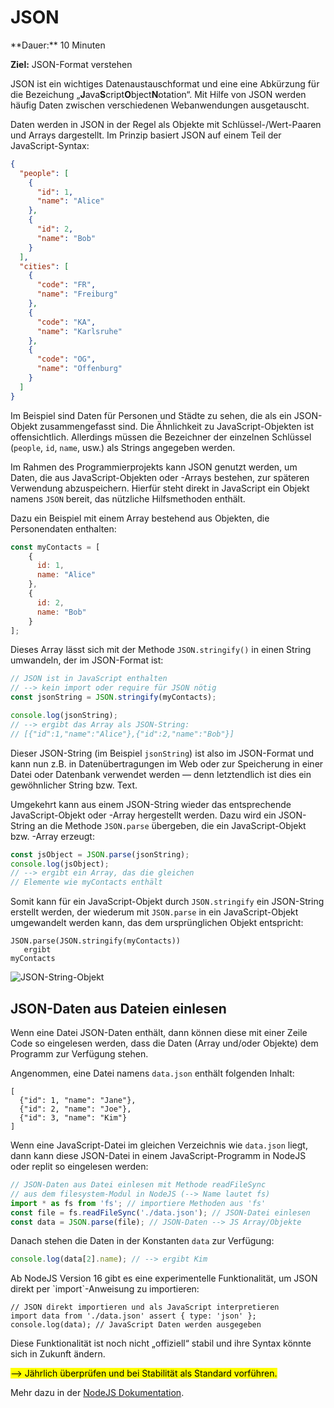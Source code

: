 
# JSON

<Callout>
  **Dauer:** 10 Minuten
  
  **Ziel:** JSON-Format verstehen
</Callout>

JSON ist ein wichtiges Datenaustauschformat
und eine eine Abkürzung für die Bezeichung
„**J**ava**S**cript**O**bject**N**otation“.
Mit Hilfe von JSON werden häufig Daten zwischen
verschiedenen Webanwendungen ausgetauscht. 

Daten werden in JSON in der Regel als Objekte mit 
Schlüssel-/Wert-Paaren und Arrays dargestellt.
Im Prinzip basiert JSON auf einem Teil der
JavaScript-Syntax:

```json
{
  "people": [
    {
      "id": 1,
      "name": "Alice"
    },
    {
      "id": 2,
      "name": "Bob"
    }
  ],
  "cities": [
    {
      "code": "FR",
      "name": "Freiburg"
    },
    {
      "code": "KA",
      "name": "Karlsruhe"
    },
    {
      "code": "OG",
      "name": "Offenburg"
    }
  ]
}
```

Im Beispiel sind Daten für Personen und Städte
zu sehen, die als ein JSON-Objekt zusammengefasst
sind. Die Ähnlichkeit zu JavaScript-Objekten
ist offensichtlich. Allerdings müssen die Bezeichner
der einzelnen Schlüssel (`people`, `id`, `name`, usw.)
als Strings angegeben werden.

Im Rahmen des Programmierprojekts kann JSON genutzt
werden, um Daten, die aus JavaScript-Objekten oder
-Arrays bestehen, zur späteren Verwendung 
abzuspeichern. Hierfür steht direkt in JavaScript
ein Objekt namens `JSON` bereit, das nützliche
Hilfsmethoden enthält.

Dazu ein Beispiel mit einem Array bestehend
aus Objekten, die Personendaten enthalten:

```js
const myContacts = [
    {
      id: 1,
      name: "Alice"
    },
    {
      id: 2,
      name: "Bob"
    }
];
```

Dieses Array lässt sich mit der Methode
`JSON.stringify()` in einen String umwandeln,
der im JSON-Format ist:

```js
// JSON ist in JavaScript enthalten 
// --> kein import oder require für JSON nötig
const jsonString = JSON.stringify(myContacts);

console.log(jsonString);
// --> ergibt das Array als JSON-String:
// [{"id":1,"name":"Alice"},{"id":2,"name":"Bob"}]
```

Dieser JSON-String (im Beispiel `jsonString`) ist
also im JSON-Format und kann nun z.B. in 
Datenübertragungen im Web oder zur Speicherung 
in einer Datei oder Datenbank verwendet werden
&mdash; denn letztendlich ist dies ein 
gewöhnlicher String bzw. Text.

Umgekehrt kann aus einem JSON-String wieder
das entsprechende JavaScript-Objekt oder -Array
hergestellt werden. Dazu wird ein JSON-String
an die Methode `JSON.parse` übergeben, die ein
JavaScript-Objekt bzw. -Array erzeugt:

```js
const jsObject = JSON.parse(jsonString);
console.log(jsObject);
// --> ergibt ein Array, das die gleichen
// Elemente wie myContacts enthält
```

Somit kann für ein JavaScript-Objekt durch 
`JSON.stringify` ein JSON-String erstellt werden, 
der wiederum mit `JSON.parse` in ein 
JavaScript-Objekt umgewandelt werden kann, das 
dem ursprünglichen Objekt entspricht:

```
JSON.parse(JSON.stringify(myContacts))
   ergibt
myContacts
```

![JSON-String-Objekt](/images/prog/json_string_objekt.png)

## JSON-Daten aus Dateien einlesen

Wenn eine Datei JSON-Daten enthält, dann können diese 
mit einer Zeile Code so eingelesen werden, dass die Daten
(Array und/oder Objekte) dem Programm zur Verfügung stehen.

Angenommen, eine Datei namens `data.json` enthält folgenden
Inhalt:

```
[
  {"id": 1, "name": "Jane"}, 
  {"id": 2, "name": "Joe"},
  {"id": 3, "name": "Kim"}
]
```

Wenn eine JavaScript-Datei im gleichen Verzeichnis wie `data.json`
liegt, dann kann diese JSON-Datei in einem JavaScript-Programm in 
NodeJS oder replit so eingelesen werden:

```js
// JSON-Daten aus Datei einlesen mit Methode readFileSync
// aus dem filesystem-Modul in NodeJS (--> Name lautet fs) 
import * as fs from 'fs'; // importiere Methoden aus 'fs'
const file = fs.readFileSync('./data.json'); // JSON-Datei einlesen
const data = JSON.parse(file); // JSON-Daten --> JS Array/Objekte
```

Danach stehen die Daten in der Konstanten `data` zur Verfügung:

```js
console.log(data[2].name); // --> ergibt Kim
```

<Callout type="info">
Ab NodeJS Version 16 gibt es eine experimentelle Funktionalität,
um JSON direkt per `import`-Anweisung zu importieren:


```
// JSON direkt importieren und als JavaScript interpretieren
import data from './data.json' assert { type: 'json' };
console.log(data); // JavaScript Daten werden ausgegeben
```

Diese Funktionalität ist noch nicht „offiziell“ stabil und ihre 
Syntax könnte sich in Zukunft ändern. 

<mark>&xrarr; Jährlich überprüfen und bei Stabilität als Standard vorführen.</mark>

Mehr dazu in der [NodeJS Dokumentation](https://nodejs.org/dist/latest/docs/api/esm.html#json-modules).
</Callout>